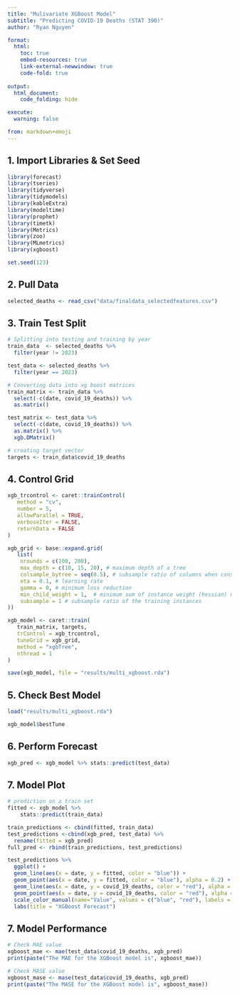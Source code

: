```yaml
---
title: "Mulivariate XGBoost Model"
subtitle: "Predicting COVID-19 Deaths (STAT 390)" 
author: "Ryan Nguyen"

format:
  html:
    toc: true
    embed-resources: true
    link-external-newwindow: true
    code-fold: true
    
output:
  html_document:
    code_folding: hide

execute:
  warning: false

from: markdown+emoji 
---
```


## 1. Import Libraries & Set Seed
```r
library(forecast)
library(tseries)
library(tidyverse)
library(tidymodels)
library(kableExtra)
library(modeltime)
library(prophet)
library(timetk)
library(Metrics)
library(zoo)
library(MLmetrics)
library(xgboost)

set.seed(123)

```


## 2. Pull Data
```r
selected_deaths <- read_csv("data/finaldata_selectedfeatures.csv")
```



## 3. Train Test Split
```r
# Splitting into testing and training by year
train_data  <- selected_deaths %>% 
  filter(year != 2023)

test_data <- selected_deaths %>%
  filter(year == 2023)

# Converting data into xg boost matrices
train_matrix <- train_data %>% 
  select(-c(date, covid_19_deaths)) %>% 
  as.matrix()

test_matrix <- test_data %>% 
  select(-c(date, covid_19_deaths)) %>% 
  as.matrix() %>% 
  xgb.DMatrix()

# creating target vector
targets <- train_data$covid_19_deaths
```

## 4. Control Grid
```r
xgb_trcontrol <- caret::trainControl(
   method = "cv", 
   number = 5,
   allowParallel = TRUE, 
   verboseIter = FALSE, 
   returnData = FALSE
)

xgb_grid <- base::expand.grid(
   list(
    nrounds = c(100, 200),
    max_depth = c(10, 15, 20), # maximum depth of a tree
    colsample_bytree = seq(0.5), # subsample ratio of columns when construction each tree
    eta = 0.1, # learning rate
    gamma = 0, # minimum loss reduction
    min_child_weight = 1,  # minimum sum of instance weight (hessian) needed ina child
    subsample = 1 # subsample ratio of the training instances
))
```


```r
xgb_model <- caret::train(
   train_matrix, targets,
   trControl = xgb_trcontrol,
   tuneGrid = xgb_grid,
   method = "xgbTree",
   nthread = 1
)

save(xgb_model, file = "results/multi_xgboost.rda")
```

## 5. Check Best Model
```r
load("results/multi_xgboost.rda")

xgb_model$bestTune
```

## 6. Perform Forecast
```r
xgb_pred <- xgb_model %>% stats::predict(test_data)
```

## 7. Model Plot
```r
# prediction on a train set
fitted <- xgb_model %>%
    stats::predict(train_data)

train_predictions <- cbind(fitted, train_data)
test_predictions <-cbind(xgb_pred, test_data) %>% 
  rename(fitted = xgb_pred)
full_pred <- rbind(train_predictions, test_predictions)

```

```r

test_predictions %>% 
  ggplot() +
  geom_line(aes(x = date, y = fitted, color = "blue")) +
  geom_point(aes(x = date, y = fitted, color = "blue"), alpha = 0.2) +
  geom_line(aes(x = date, y = covid_19_deaths, color = "red"), alpha = 0.7) +
  geom_point(aes(x = date, y = covid_19_deaths, color = "red"), alpha = 0.2) +
  scale_color_manual(name="Value", values = c("blue", "red"), labels = c("Predicted", "Actual")) +
  labs(title = "XGBoost Forecast")
```


## 7. Model Performance
```r
# Check MAE value
xgboost_mae <- mae(test_data$covid_19_deaths, xgb_pred)
print(paste("The MAE for the XGBoost model is", xgboost_mae))

# Check MASE value
xgboost_mase <- mase(test_data$covid_19_deaths, xgb_pred)
print(paste("The MASE for the XGBoost model is", xgboost_mase))
```


